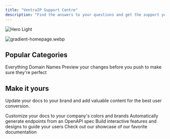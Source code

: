 ```yaml
---
title: "VentraIP Support Centre"
description: "Find the answers to your questions and get the support you need with the VentraIP help centre."
---
```


<img
  className="block dark:hidden"
  src="/images/hero-light.png"
  alt="Hero Light"
/>

![gradient-homepage.webp](/images/gradient-homepage.webp)

## Popular Categories

<CardGroup cols={2}>
  <Card title="Domain Names" href="https://mintlify.com/docs/quickstart" img="images/support-domains.webp">
    Everything Domain Names
  </Card>
  <Card title="Web Hosting" href="https://mintlify.com/docs/development" img="images/supportcentre/support-hosting.webp">
    Preview your changes before you push to make sure they're perfect
  </Card>
  <Card title="New Card" icon="sparkles">
    
  </Card>
</CardGroup>

## Make it yours

Update your docs to your brand and add valuable content for the best user conversion.

<CardGroup cols={2}>
  <Card title="Customize Style" icon="palette" href="https://mintlify.com/docs/settings/global">
    Customize your docs to your company's colors and brands
  </Card>
  <Card title="Reference APIs" icon="code" href="https://mintlify.com/docs/api-playground/openapi">
    Automatically generate endpoints from an OpenAPI spec
  </Card>
  <Card title="Add Components" icon="screwdriver-wrench" href="https://mintlify.com/docs/content/components/accordions">
    Build interactive features and designs to guide your users
  </Card>
  <Card title="Get Inspiration" icon="stars" href="https://mintlify.com/customers">
    Check out our showcase of our favorite documentation
  </Card>
</CardGroup>